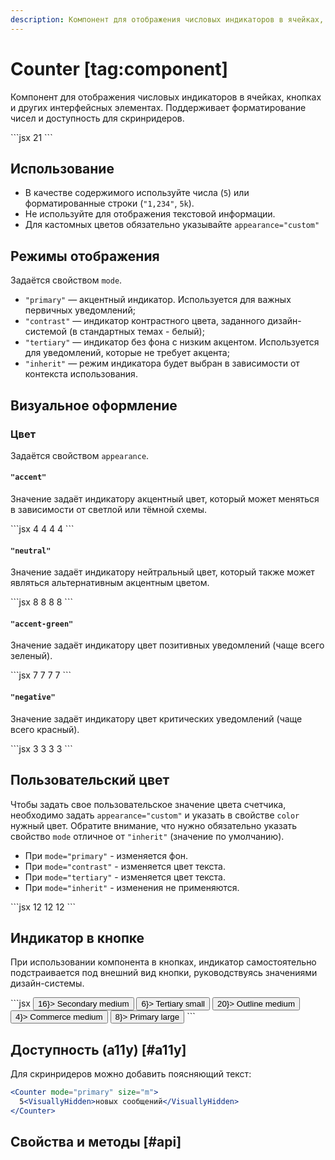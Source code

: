 ```yaml
---
description: Компонент для отображения числовых индикаторов в ячейках, кнопках и других интерфейсных элементах.
---
```


<Overview group="data-display">

# Counter [tag:component]

Компонент для отображения числовых индикаторов в ячейках, кнопках и других интерфейсных элементах.
Поддерживает форматирование чисел и доступность для скринридеров.

</Overview>

<Playground>
  ```jsx
  <Counter mode="primary">21</Counter>
  ```
</Playground>

## Использование

- В качестве содержимого используйте числа (`5`) или форматированные строки (`"1,234"`, `5k`).
- Не используйте для отображения текстовой информации.
- Для кастомных цветов обязательно указывайте `appearance="custom"`

## Режимы отображения

Задаётся свойством `mode`.

- `"primary"` — акцентный индикатор. Используется для важных первичных уведомлений;
- `"contrast"` — индикатор контрастного цвета, заданного дизайн-системой (в стандартных темах - белый);
- `"tertiary"` — индикатор без фона с низким акцентом. Используется для уведомлений,
  которые не требует акцента;
- `"inherit"` — режим индикатора будет выбран в зависимости от контекста использования.

## Визуальное оформление

### Цвет

Задаётся свойством `appearance`.

#### `"accent"`

Значение задаёт индикатору акцентный цвет, который может меняться в зависимости от светлой или тёмной схемы.

<Playground>
  ```jsx
  <Counter appearance="accent" mode="primary">
    4
  </Counter>
  <Counter appearance="accent" mode="contrast">
    4
  </Counter>
  <Counter appearance="accent" mode="tertiary">
    4
  </Counter>
  <Counter appearance="accent" mode="inherit">
    4
  </Counter>
  ```
</Playground>

#### `"neutral"`

Значение задаёт индикатору нейтральный цвет, который также может являться альтернативным акцентным цветом.

<Playground>
  ```jsx
  <Counter appearance="neutral" mode="primary">
    8
  </Counter>
  <Counter appearance="neutral" mode="contrast">
    8
  </Counter>
  <Counter appearance="neutral" mode="tertiary">
    8
  </Counter>
  <Counter appearance="neutral" mode="inherit">
    8
  </Counter>
  ```
</Playground>

#### `"accent-green"`

Значение задаёт индикатору цвет позитивных уведомлений (чаще всего зеленый).

<Playground>
  ```jsx
  <Counter appearance="accent-green" mode="primary">
    7
  </Counter>
  <Counter appearance="accent-green" mode="contrast">
    7
  </Counter>
  <Counter appearance="accent-green" mode="tertiary">
    7
  </Counter>
  <Counter appearance="accent-green" mode="inherit">
    7
  </Counter>
  ```
</Playground>

#### `"negative"`

Значение задаёт индикатору цвет критических уведомлений (чаще всего красный).

<Playground>
  ```jsx
  <Counter appearance="accent-red" mode="primary">
    3
  </Counter>
  <Counter appearance="accent-red" mode="contrast">
    3
  </Counter>
  <Counter appearance="accent-red" mode="tertiary">
    3
  </Counter>
  <Counter appearance="accent-red" mode="inherit">
    3
  </Counter>
  ```
</Playground>

## Пользовательский цвет

Чтобы задать свое пользовательское значение цвета счетчика, необходимо задать `appearance="custom"`
и указать в свойстве `color` нужный цвет. Обратите внимание, что нужно обязательно указать
свойство `mode` отличное от `"inherit"` (значение по умолчанию).

- При `mode="primary"` - изменяется фон.
- При `mode="contrast"` - изменяется цвет текста.
- При `mode="tertiary"` - изменяется цвет текста.
- При `mode="inherit"` - изменения не применяются.

<Playground>
  ```jsx
  <Counter appearance="custom" mode="primary" color="#FFA500">
    12
  </Counter>
  <Counter appearance="custom" mode="contrast" color="#FFA500">
    12
  </Counter>
  <Counter appearance="custom" mode="tertiary" color="#FFA500">
    12
  </Counter>
  ```
</Playground>

## Индикатор в кнопке

При использовании компонента в кнопках, индикатор самостоятельно подстраивается под внешний вид кнопки,
руководствуясь значениями дизайн-системы.

<Playground>
  ```jsx
  <Button mode="secondary" size="m" after={<Counter>16</Counter>}>
    Secondary medium
  </Button>
  <Button mode="tertiary" after={<Counter size="s">6</Counter>}>
    Tertiary small
  </Button>
  <Button mode="outline" size="m" after={<Counter>20</Counter>}>
    Outline medium
  </Button>
  <Button mode="primary" appearance="positive" size="m" after={<Counter>4</Counter>}>
    Commerce medium
  </Button>
  <Button size="l" after={<Counter>8</Counter>}>
    Primary large
  </Button>
  ```
</Playground>

## Доступность (a11y) [#a11y]

Для скринридеров можно добавить поясняющий текст:

```jsx
<Counter mode="primary" size="m">
  5<VisuallyHidden>новых сообщений</VisuallyHidden>
</Counter>
```

## Свойства и методы [#api]

<PropsTable name="Counter" />
